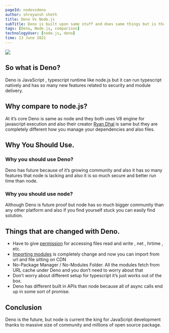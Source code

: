 ```yaml
---
pageId: nodevsdeno
author: shreyansh sheth
title: Deno Vs Node.js
subTitle: Deno is built upon same stuff and does same things but is there any diffrence
tags: [Deno, Node.js, comparison]
technologyUser: [node.js, deno]
time: 13 June 2021
---
```


<img className="block m-auto " src="/images/same.jpg"></img>

## So what is Deno?

Deno is JavaScript , typescript runtime like node.js but it can run typescript natively and has so many new features related to security and module delivery.

## Why compare to node.js?

At it’s core Deno is same as node and they both uses V8 engine for javascript execution and also their creator [Ryan Dhal](https://tinyclouds.org/) is same but they are completely different how you manage your dependencies and also files.

## Why You Should Use.

### Why you should use Deno?

Deno has future because of it’s growing community and also it has so many features that node is lacking and also it is so much secure and better run time than node.

### Why you should use node?

Although Deno is future proof but node has so much bigger community than any other platform and also if you find yourself stuck you can easily find solution.

## Things that are changed with Deno.

- Have to give [permission](https://deno.land/manual/runtime/permission_apis) for accessing files read and write , net , hrtime , etc.
- [Importing modules](https://deno.land/manual/linking_to_external_code) is completely change and now you can import from url and file sitting on CDN
- No-Package Manager / No-Modules Folder. All the modules fetch from URL cache under Deno and you don’t need to worry about that
- Don’t worry about different setup for typescript it’s just works out of the box.
- Deno has different built in APIs than node because all of async calls end up in some sort of promise.

## Conclusion

Deno is the future, but node is current the king for JavaScript development thanks to massive size of community and millions of open source package.
